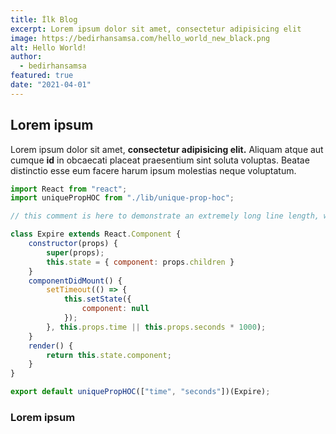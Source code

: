 ```yaml
---
title: İlk Blog
excerpt: Lorem ipsum dolor sit amet, consectetur adipisicing elit
image: https://bedirhansamsa.com/hello_world_new_black.png
alt: Hello World!
author:
  - bedirhansamsa
featured: true
date: "2021-04-01"
---
```

## Lorem ipsum
Lorem ipsum dolor sit amet, **consectetur adipisicing elit.** Aliquam atque aut cumque **id** in obcaecati placeat praesentium sint soluta voluptas. Beatae distinctio esse eum facere harum ipsum molestias neque voluptatum.
```js
import React from "react";
import uniquePropHOC from "./lib/unique-prop-hoc";

// this comment is here to demonstrate an extremely long line length, well beyond what you should probably allow in your own code, though sometimes you'll be highlighting code you can't refactor, which is unfortunate but should be handled gracefully

class Expire extends React.Component {
    constructor(props) {
        super(props);
        this.state = { component: props.children }
    }
    componentDidMount() {
        setTimeout(() => {
            this.setState({
                component: null
            });
        }, this.props.time || this.props.seconds * 1000);
    }
    render() {
        return this.state.component;
    }
}

export default uniquePropHOC(["time", "seconds"])(Expire);
```


### Lorem ipsum